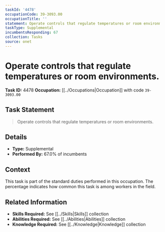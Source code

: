 ```yaml
---
taskId: '4478'
occupationCode: 39-3093.00
occupationTitle: ''
statement: Operate controls that regulate temperatures or room environments.
taskType: Supplemental
incumbentsResponding: 67
collection: Tasks
source: onet
---
```

# Operate controls that regulate temperatures or room environments.

**Task ID:** 4478
**Occupation:** [[../Occupations|Occupation]] with code `39-3093.00`

## Task Statement

> Operate controls that regulate temperatures or room environments.

## Details

- **Type:** Supplemental
- **Performed By:** 67.0% of incumbents

## Context

This task is part of the standard duties performed in this occupation. The percentage indicates how common this task is among workers in the field.

## Related Information

- **Skills Required:** See [[../Skills|Skills]] collection
- **Abilities Required:** See [[../Abilities|Abilities]] collection
- **Knowledge Required:** See [[../Knowledge|Knowledge]] collection

